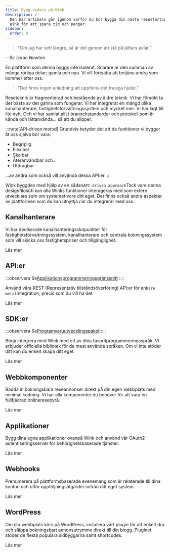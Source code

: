 ```yaml
---
title: Bygg vidare på Wink
description: >-
  Den här artikeln går igenom varför du bör bygga din nästa resestartup ovanpå
  Wink för att spara tid och pengar.
sidebar:
  order: 0
---
```


> "Om jag har sett längre, så är det genom att stå på jättars axlar."

\--*Sir Isaac Newton*

En plattform som denna byggs inte isolerat. Snarare är den summan av många rörliga delar; gamla och nya. Vi vill fortsätta att betjäna andra som kommer efter oss.

> "Det finns ingen anledning att uppfinna det trasiga hjulet."

Reseteknik är fragmenterad och bestående av äldre teknik. Vi har försökt ta det bästa av det gamla som fungerar. Vi har integrerat en mängd olika kanalhanterare, fastighetsförvaltningssystem och mycket mer. Vi har lagt till lite nytt. Och vi har samlat allt i branschstandarder och protokoll som är kända och lättanvända... så att du slipper.

:::note\[API-driven metod]
Grundvis betyder det att de funktioner vi bygger åt oss själva bör vara:

* Begriplig
* Flexibel
* Skalbar
* Återanvändbar och...
* Utdragbar

...av andra som också vill använda dessa API:er.
:::

Wink byggdes med hjälp av en sådan`API-driven approach`Tack vare denna designfilosofi kan alla Winks funktioner interageras med som extern utvecklare som om systemet vore ditt eget. Det finns också andra aspekter av plattformen som du kan utnyttja när du integrerar med oss.

## Kanalhanterare

Vi har dedikerade kanalhanteringsslutpunkter för fastighetsförvaltningssystem, kanalhanterare och centrala bokningssystem som vill skicka oss fastighetspriser och tillgänglighet.

<LinkButton href="/developers/apis/#channel-manager-api">
  Läs mer
</LinkButton>


## API:er

:::observera
Se[Applikationsprogrammeringsgränssnitt](https://learning.postman.com/docs/getting-started/introduction/)
::::

Använd våra REST (Representativ tillståndsöverföring) API:er för en`bare metal`integration, precis som du vill ha det.

<LinkButton href="/developers/apis">
  Läs mer
</LinkButton>


## SDK:er

:::observera
Se[Programvaruutvecklingspaket](https://en.wikipedia.org/wiki/Software_development_kit)
::::

Börja integrera med Wink med ett av dina favoritprogrammeringsspråk. Vi erbjuder officiella bibliotek för de mest använda språken. Om vi ​​inte stöder ditt kan du enkelt skapa ditt eget.

<LinkButton href="/developers/sdks">
  Läs mer
</LinkButton>


## Webbkomponenter

Bädda in bokningsbara reseannonser direkt på din egen webbplats med minimal kodning. Vi har alla komponenter du behöver för att vara en fullfjädrad onlineresebyrå.

<LinkButton href="/developers/web-components">
  Läs mer
</LinkButton>


## Applikationer

Bygg dina egna applikationer ovanpå Wink och använd vår OAuth2-autentiseringsserver för behörighetsbaserade tjänster.

<LinkButton href="/developers/applications">
  Läs mer
</LinkButton>


## Webhooks

Prenumerera på plattformsbaserade evenemang som är relaterade till dina konton och utför uppföljningsåtgärder inifrån ditt eget system.

<LinkButton href="/developers/webhooks">
  Läs mer
</LinkButton>


## WordPress

Om din webbplats körs på WordPress, installera vårt plugin för att enkelt dra och släppa bokningsbart annonsutrymme direkt till din blogg. Pluginet stöder de flesta populära sidbyggarna samt shortcodes.

<LinkButton href="/developers/webhooks">
  Läs mer
</LinkButton>

